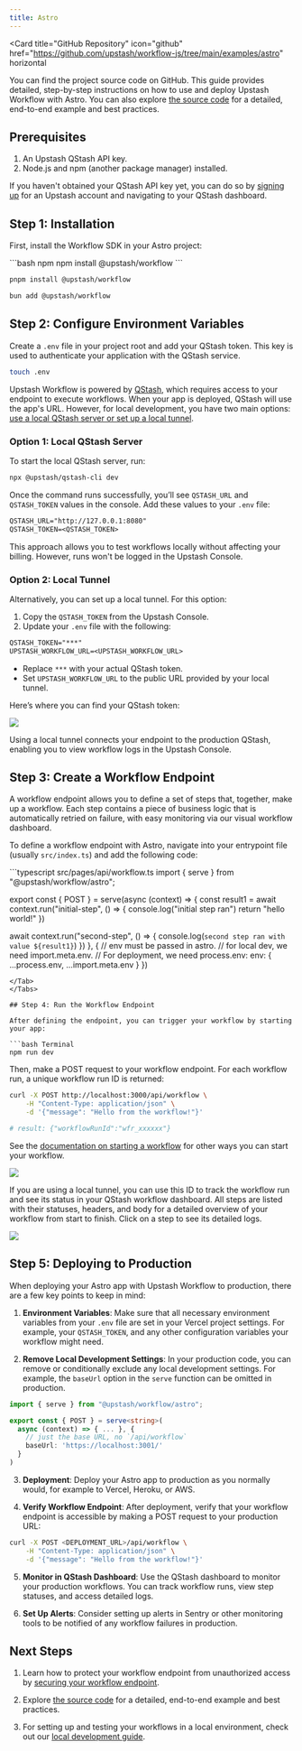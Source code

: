 ```yaml
---
title: Astro
---
```


<Card
  title="GitHub Repository"
  icon="github"
  href="https://github.com/upstash/workflow-js/tree/main/examples/astro"
  horizontal
>
  You can find the project source code on GitHub.
</Card>
This guide provides detailed, step-by-step instructions on how to use and deploy
Upstash Workflow with Astro. You can also explore [the source code](https://github.com/upstash/workflow-js/tree/main/examples/astro)
for a detailed, end-to-end example and best practices.

## Prerequisites

1. An Upstash QStash API key.
2. Node.js and npm (another package manager) installed.

If you haven't obtained your QStash API key yet, you can do so by [signing up](https://console.upstash.com/login) for an Upstash account and navigating to your QStash dashboard.

## Step 1: Installation

First, install the Workflow SDK in your Astro project:

<CodeGroup>
  ```bash npm
  npm install @upstash/workflow 
  ```

  ```bash pnpm
  pnpm install @upstash/workflow
  ```

  ```bash bun
  bun add @upstash/workflow
  ```
</CodeGroup>

## Step 2: Configure Environment Variables

Create a `.env` file in your project root and add your QStash token. This key is used to authenticate your application with the QStash service.

```bash Terminal
touch .env
```

Upstash Workflow is powered by [QStash](/qstash/overall/getstarted), which requires access to your endpoint to execute workflows. When your app is deployed, QStash will use the app's URL. However, for local development, you have two main options: [use a local QStash server or set up a local tunnel](/workflow/howto/local-development).

### Option 1: Local QStash Server

To start the local QStash server, run:

```bash
npx @upstash/qstash-cli dev
```

Once the command runs successfully, you’ll see `QSTASH_URL` and `QSTASH_TOKEN` values in the console. Add these values to your `.env` file:

```txt
QSTASH_URL="http://127.0.0.1:8080"
QSTASH_TOKEN=<QSTASH_TOKEN>
```

This approach allows you to test workflows locally without affecting your billing. However, runs won't be logged in the Upstash Console.

### Option 2: Local Tunnel

Alternatively, you can set up a local tunnel. For this option:

1. Copy the `QSTASH_TOKEN` from the Upstash Console.
2. Update your `.env` file with the following:

```txt
QSTASH_TOKEN="***"
UPSTASH_WORKFLOW_URL=<UPSTASH_WORKFLOW_URL>
```

- Replace `***` with your actual QStash token.
- Set `UPSTASH_WORKFLOW_URL` to the public URL provided by your local tunnel.

Here’s where you can find your QStash token:

<Frame>
  <img src="/img/qstash-workflow/qstash_token.png" />
</Frame>

Using a local tunnel connects your endpoint to the production QStash, enabling you to view workflow logs in the Upstash Console.

## Step 3: Create a Workflow Endpoint

A workflow endpoint allows you to define a set of steps that, together, make up a workflow. Each step contains a piece of business logic that is automatically retried on failure, with easy monitoring via our visual workflow dashboard.

To define a workflow endpoint with Astro, navigate into your entrypoint file (usually `src/index.ts`) and add the following code:

<Tabs>
<Tab title="Minimal example">
```typescript src/pages/api/workflow.ts
import { serve } from "@upstash/workflow/astro";


export const { POST } = serve<string>(async (context) => {
  const result1 = await context.run("initial-step", () => {
    console.log("initial step ran")
    return "hello world!"
  })

  await context.run("second-step", () => {
    console.log(`second step ran with value ${result1}`)
  })
}, {
  // env must be passed in astro.
  // for local dev, we need import.meta.env.
  // For deployment, we need process.env:
  env: {
    ...process.env,
    ...import.meta.env
  }
})

````
</Tab>
</Tabs>

## Step 4: Run the Workflow Endpoint

After defining the endpoint, you can trigger your workflow by starting your app:

```bash Terminal
npm run dev
````

Then, make a POST request to your workflow endpoint. For each workflow run, a unique workflow run ID is returned:

```bash Terminal
curl -X POST http://localhost:3000/api/workflow \
    -H "Content-Type: application/json" \
    -d '{"message": "Hello from the workflow!"}'

# result: {"workflowRunId":"wfr_xxxxxx"}
```

See the [documentation on starting a workflow](/workflow/howto/start) for other ways you can start your workflow.

<Frame>
  <img src="/img/qstash-workflow/hono_local_request.png" />
</Frame>

If you are using a local tunnel, you can use this ID to track the workflow run and see its status in your QStash workflow dashboard. All steps are listed with their statuses, headers, and body for a detailed overview of your workflow from start to finish. Click on a step to see its detailed logs.

<Frame>
  <img src="/img/qstash-workflow/dashboard.png" />
</Frame>

## Step 5: Deploying to Production

When deploying your Astro app with Upstash Workflow to production, there are a few key points to keep in mind:

1. **Environment Variables**: Make sure that all necessary environment variables from your `.env` file are set in your Vercel project settings. For example, your `QSTASH_TOKEN`, and any other configuration variables your workflow might need.

2. **Remove Local Development Settings**: In your production code, you can remove or conditionally exclude any local development settings. For example, the `baseUrl` option in the `serve` function can be omitted in production.

```typescript src/index.ts
import { serve } from "@upstash/workflow/astro";

export const { POST } = serve<string>(
  async (context) => { ... }, {
    // just the base URL, no `/api/workflow`
    baseUrl: 'https://localhost:3001/'
  }
)
```

3. **Deployment**: Deploy your Astro app to production as you normally would, for example to Vercel, Heroku, or AWS.

4. **Verify Workflow Endpoint**: After deployment, verify that your workflow endpoint is accessible by making a POST request to your production URL:

```bash Terminal
curl -X POST <DEPLOYMENT_URL>/api/workflow \
    -H "Content-Type: application/json" \
    -d '{"message": "Hello from the workflow!"}'
```

5. **Monitor in QStash Dashboard**: Use the QStash dashboard to monitor your production workflows. You can track workflow runs, view step statuses, and access detailed logs.

6. **Set Up Alerts**: Consider setting up alerts in Sentry or other monitoring tools to be notified of any workflow failures in production.

## Next Steps

1. Learn how to protect your workflow endpoint from unauthorized access by [securing your workflow endpoint](/workflow/howto/security).

2. Explore [the source code](https://github.com/upstash/workflow-js/tree/main/examples/astro) for a detailed, end-to-end example and best practices.

3. For setting up and testing your workflows in a local environment, check out our [local development guide](/workflow/howto/local-development).
